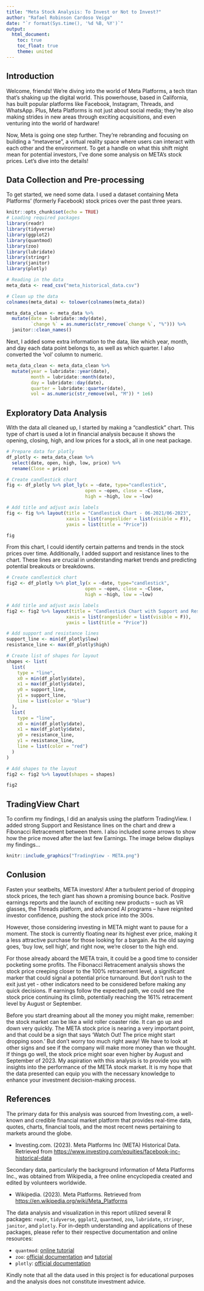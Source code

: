 ```yaml
---
title: "Meta Stock Analysis: To Invest or Not to Invest?"
author: "Rafael Robinson Cardoso Veiga"
date: "`r format(Sys.time(), '%d %B, %Y')`"
output: 
  html_document:
    toc: true
    toc_float: true
    theme: united
---
```


## Introduction

Welcome, friends! We're diving into the world of Meta Platforms, a tech titan that's shaking up the digital world. This powerhouse, based in California, has built popular platforms like Facebook, Instagram, Threads, and WhatsApp. Plus, Meta Platforms is not just about social media; they're also making strides in new areas through exciting acquisitions, and even venturing into the world of hardware!

Now, Meta is going one step further. They're rebranding and focusing on building a "metaverse", a virtual reality space where users can interact with each other and the environment. To get a handle on what this shift might mean for potential investors, I've done some analysis on META's stock prices. Let's dive into the details!

## Data Collection and Pre-processing

To get started, we need some data. I used a dataset containing Meta Platforms' (formerly Facebook) stock prices over the past three years.

```r
knitr::opts_chunk$set(echo = TRUE)
# Loading required packages
library(readr)
library(tidyverse)
library(ggplot2)
library(quantmod)
library(zoo)
library(lubridate)
library(stringr)
library(janitor)
library(plotly)

# Reading in the data
meta_data <- read_csv("meta_historical_data.csv")

# Clean up the data
colnames(meta_data) <- tolower(colnames(meta_data))

meta_data_clean <- meta_data %>%
  mutate(date = lubridate::mdy(date),
         `change %` = as.numeric(str_remove(`change %`, "%"))) %>%
  janitor::clean_names()
```
Next, I added some extra information to the data, like which year, month, and day each data point belongs to, as well as which quarter. I also converted the 'vol' column to numeric.

```r
meta_data_clean <- meta_data_clean %>%
  mutate(year = lubridate::year(date),
         month = lubridate::month(date),
         day = lubridate::day(date),
         quarter = lubridate::quarter(date),
         vol = as.numeric(str_remove(vol, "M")) * 1e6)
```
## Exploratory Data Analysis
With the data all cleaned up, I started by making a "candlestick" chart. This type of chart is used a lot in financial analysis because it shows the opening, closing, high, and low prices for a stock, all in one neat package.
```r
# Prepare data for plotly
df_plotly <- meta_data_clean %>% 
  select(date, open, high, low, price) %>% 
  rename(Close = price)

# Create candlestick chart
fig <- df_plotly %>% plot_ly(x = ~date, type="candlestick",
                             open = ~open, close = ~Close,
                             high = ~high, low = ~low) 

# Add title and adjust axis labels
fig <- fig %>% layout(title = "Candlestick Chart - 06-2021/06-2023",
                      xaxis = list(rangeslider = list(visible = F)),
                      yaxis = list(title = "Price"))

fig
```
From this chart, I could identify certain patterns and trends in the stock prices over time. Additionally, I added support and resistance lines to the chart. These lines are crucial in understanding market trends and predicting potential breakouts or breakdowns.
```r
# Create candlestick chart
fig2 <- df_plotly %>% plot_ly(x = ~date, type="candlestick",
                             open = ~open, close = ~Close,
                             high = ~high, low = ~low) 

# Add title and adjust axis labels
fig2 <- fig2 %>% layout(title = "Candlestick Chart with Support and Resistance",
                      xaxis = list(rangeslider = list(visible = F)),
                      yaxis = list(title = "Price"))

# Add support and resistance lines
support_line <- min(df_plotly$low)
resistance_line <- max(df_plotly$high)

# Create list of shapes for layout
shapes <- list(
  list(
    type = "line", 
    x0 = min(df_plotly$date), 
    x1 = max(df_plotly$date),
    y0 = support_line, 
    y1 = support_line, 
    line = list(color = "blue")
  ),
  list(
    type = "line", 
    x0 = min(df_plotly$date), 
    x1 = max(df_plotly$date),
    y0 = resistance_line, 
    y1 = resistance_line, 
    line = list(color = "red")
  )
)

# Add shapes to the layout
fig2 <- fig2 %>% layout(shapes = shapes)

fig2
```
## TradingView Chart

To confirm my findings, I did an analysis using the platform TradingView. I added strong Support and Resistance lines on the chart and drew a Fibonacci Retracement between them. I also included some arrows to show how the price moved after the last few Earnings. The image below displays my findings...
```r
knitr::include_graphics("TradingView - META.png")
```
## Conlusion
Fasten your seatbelts, META investors! After a turbulent period of dropping stock prices, the tech giant has shown a promising bounce back. Positive earnings reports and the launch of exciting new products – such as VR glasses, the Threads platform, and advanced AI programs – have reignited investor confidence, pushing the stock price into the 300s.

However, those considering investing in META might want to pause for a moment. The stock is currently floating near its highest ever price, making it a less attractive purchase for those looking for a bargain. As the old saying goes, 'buy low, sell high', and right now, we're closer to the high end.

For those already aboard the META train, it could be a good time to consider pocketing some profits. The Fibonacci Retracement analysis shows the stock price creeping closer to the 100% retracement level, a significant marker that could signal a potential price turnaround. But don't rush to the exit just yet - other indicators need to be considered before making any quick decisions. If earnings follow the expected path, we could see the stock price continuing its climb, potentially reaching the 161% retracement level by August or September.

Before you start dreaming about all the money you might make, remember: the stock market can be like a wild roller coaster ride. It can go up and down very quickly. The META stock price is nearing a very important point, and that could be a sign that says 'Watch Out! The price might start dropping soon.' But don't worry too much right away! We have to look at other signs and see if the company will make more money than we thought. If things go well, the stock price might soar even higher by August and September of 2023.
My aspiration with this analysis is to provide you with insights into the performance of the META stock market. It is my hope that the data presented can equip you with the necessary knowledge to enhance your investment decision-making process.

## References

The primary data for this analysis was sourced from Investing.com, a well-known and credible financial market platform that provides real-time data, quotes, charts, financial tools, and the most recent news pertaining to markets around the globe.

- Investing.com. (2023). Meta Platforms Inc (META) Historical Data. Retrieved from [https://www.investing.com/equities/facebook-inc-historical-data](https://www.investing.com/equities/facebook-inc-historical-data)

Secondary data, particularly the background information of Meta Platforms Inc., was obtained from Wikipedia, a free online encyclopedia created and edited by volunteers worldwide.

- Wikipedia. (2023). Meta Platforms. Retrieved from [https://en.wikipedia.org/wiki/Meta_Platforms](https://en.wikipedia.org/wiki/Meta_Platforms)

The data analysis and visualization in this report utilized several R packages: `readr`, `tidyverse`, `ggplot2`, `quantmod`, `zoo`, `lubridate`, `stringr`, `janitor`, and `plotly`. For in-depth understanding and applications of these packages, please refer to their respective documentation and online resources:

- `quantmod`: [online tutorial](http://www.quantmod.com/examples/intro/)
- `zoo`: [official documentation](https://cran.r-project.org/web/packages/zoo/zoo.pdf) and [tutorial](https://www.statmethods.net/advstats/timeseries.html)
- `plotly`: [official documentation](https://plotly.com/r/) 

Kindly note that all the data used in this project is for educational purposes and the analysis does not constitute investment advice.
